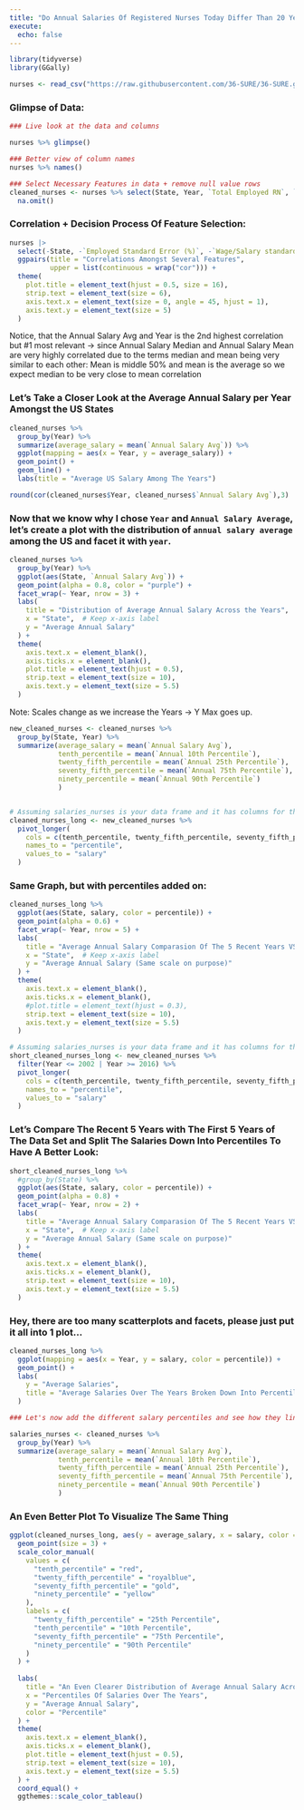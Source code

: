 ```yaml
---
title: "Do Annual Salaries Of Registered Nurses Today Differ Than 20 Years Ago?"
execute:
  echo: false
---
```


```r
library(tidyverse)
library(GGally)
```

```r
nurses <- read_csv("https://raw.githubusercontent.com/36-SURE/36-SURE.github.io/main/data/nurses.csv")
```

### Glimpse of Data:
```r
### Live look at the data and columns

nurses %>% glimpse()
```


```r
### Better view of column names
nurses %>% names()
```


```r
### Select Necessary Features in data + remove null value rows
cleaned_nurses <- nurses %>% select(State, Year, `Total Employed RN`, `Annual Salary Avg`, `Annual 10th Percentile`: `Annual 90th Percentile`) %>%
  na.omit()
```

### Correlation + Decision Process Of Feature Selection:

```r
nurses |> 
  select(-State, -`Employed Standard Error (%)`, -`Wage/Salary standard error (%)`, - `Hourly Wage Avg`, -`Hourly Wage Median`, -`Hourly 10th Percentile`: -`Yearly Total Employed (State)_Aggregate`, `Location Quotient`) %>%
  ggpairs(title = "Correlations Amongst Several Features", 
          upper = list(continuous = wrap("cor"))) +
  theme(
    plot.title = element_text(hjust = 0.5, size = 16),
    strip.text = element_text(size = 6),
    axis.text.x = element_text(size = 0, angle = 45, hjust = 1),
    axis.text.y = element_text(size = 5)
  )
```

Notice, that the Annual Salary Avg and Year is the 2nd highest correlation but #1 most relevant -\> since Annual Salary Median and Annual Salary Mean are very highly correlated due to the terms median and mean being very similar to each other: Mean is middle 50% and mean is the average so we expect median to be very close to mean correlation

### Let's Take a Closer Look at the Average Annual Salary per Year Amongst the US States

```r
cleaned_nurses %>%
  group_by(Year) %>%
  summarize(average_salary = mean(`Annual Salary Avg`)) %>%
  ggplot(mapping = aes(x = Year, y = average_salary)) +
  geom_point() +
  geom_line() +
  labs(title = "Average US Salary Among The Years")
```
```r

round(cor(cleaned_nurses$Year, cleaned_nurses$`Annual Salary Avg`),3)
```
### Now that we know why I chose `Year` and `Annual Salary Average`, let's create a plot with the distribution of `annual salary average` among the US and facet it with `year`.

```r
cleaned_nurses %>%
  group_by(Year) %>%
  ggplot(aes(State, `Annual Salary Avg`)) +
  geom_point(alpha = 0.8, color = "purple") +
  facet_wrap(~ Year, nrow = 3) +
  labs(
    title = "Distribution of Average Annual Salary Across the Years",
    x = "State",  # Keep x-axis label
    y = "Average Annual Salary"
  ) +
  theme(
    axis.text.x = element_blank(),
    axis.ticks.x = element_blank(),
    plot.title = element_text(hjust = 0.5),
    strip.text = element_text(size = 10),
    axis.text.y = element_text(size = 5.5)
  )

```

Note: Scales change as we increase the Years -\> Y Max goes up.

```r
new_cleaned_nurses <- cleaned_nurses %>%
  group_by(State, Year) %>%
  summarize(average_salary = mean(`Annual Salary Avg`), 
            tenth_percentile = mean(`Annual 10th Percentile`),
            twenty_fifth_percentile = mean(`Annual 25th Percentile`),
            seventy_fifth_percentile = mean(`Annual 75th Percentile`),
            ninety_percentile = mean(`Annual 90th Percentile`)
            )


# Assuming salaries_nurses is your data frame and it has columns for the different percentiles
cleaned_nurses_long <- new_cleaned_nurses %>%
  pivot_longer(
    cols = c(tenth_percentile, twenty_fifth_percentile, seventy_fifth_percentile, ninety_percentile),
    names_to = "percentile",
    values_to = "salary"
  )
```

### Same Graph, but with percentiles added on:

```r
cleaned_nurses_long %>%
  ggplot(aes(State, salary, color = percentile)) +
  geom_point(alpha = 0.6) +
  facet_wrap(~ Year, nrow = 5) +
  labs(
    title = "Average Annual Salary Comparasion Of The 5 Recent Years VS First 5 Years",
    x = "State",  # Keep x-axis label
    y = "Average Annual Salary (Same scale on purpose)"
  ) +
  theme(
    axis.text.x = element_blank(),
    axis.ticks.x = element_blank(),
    #plot.title = element_text(hjust = 0.3),
    strip.text = element_text(size = 10),
    axis.text.y = element_text(size = 5.5)
  )

```

```r

# Assuming salaries_nurses is your data frame and it has columns for the different percentiles
short_cleaned_nurses_long <- new_cleaned_nurses %>%
  filter(Year <= 2002 | Year >= 2016) %>%
  pivot_longer(
    cols = c(tenth_percentile, twenty_fifth_percentile, seventy_fifth_percentile, ninety_percentile),
    names_to = "percentile",
    values_to = "salary"
  )
```

### Let's Compare The Recent 5 Years with The First 5 Years of The Data Set and Split The Salaries Down Into Percentiles To Have A Better Look:

```r
short_cleaned_nurses_long %>%
  #group_by(State) %>%
  ggplot(aes(State, salary, color = percentile)) +
  geom_point(alpha = 0.8) +
  facet_wrap(~ Year, nrow = 2) +
  labs(
    title = "Average Annual Salary Comparasion Of The 5 Recent Years VS First 5 Years",
    x = "State",  # Keep x-axis label
    y = "Average Annual Salary (Same scale on purpose)"
  ) +
  theme(
    axis.text.x = element_blank(),
    axis.ticks.x = element_blank(),
    strip.text = element_text(size = 10),
    axis.text.y = element_text(size = 5.5)
  ) 

```

### Hey, there are too many scatterplots and facets, please just put it all into 1 plot...

```r
cleaned_nurses_long %>%
  ggplot(mapping = aes(x = Year, y = salary, color = percentile)) +
  geom_point() +
  labs(
    y = "Average Salaries",
    title = "Average Salaries Over The Years Broken Down Into Percentiles"
  ) 

```


```r
### Let's now add the different salary percentiles and see how they line up and are placed amongst the data

salaries_nurses <- cleaned_nurses %>%
  group_by(Year) %>%
  summarize(average_salary = mean(`Annual Salary Avg`), 
            tenth_percentile = mean(`Annual 10th Percentile`),
            twenty_fifth_percentile = mean(`Annual 25th Percentile`),
            seventy_fifth_percentile = mean(`Annual 75th Percentile`),
            ninety_percentile = mean(`Annual 90th Percentile`)
            )
```

### An Even Better Plot To Visualize The Same Thing

```r

ggplot(cleaned_nurses_long, aes(y = average_salary, x = salary, color = percentile)) +
  geom_point(size = 3) +
  scale_color_manual(
    values = c(
      "tenth_percentile" = "red",
      "twenty_fifth_percentile" = "royalblue",
      "seventy_fifth_percentile" = "gold",
      "ninety_percentile" = "yellow"
    ),
    labels = c(
      "twenty_fifth_percentile" = "25th Percentile",
      "tenth_percentile" = "10th Percentile",
      "seventy_fifth_percentile" = "75th Percentile",
      "ninety_percentile" = "90th Percentile"
    )
  ) +
 
  labs(
    title = "An Even Clearer Distribution of Average Annual Salary Across the Years",
    x = "Percentiles Of Salaries Over The Years",
    y = "Average Annual Salary",
    color = "Percentile"
  ) +
  theme(
    axis.text.x = element_blank(),
    axis.ticks.x = element_blank(),
    plot.title = element_text(hjust = 0.5),
    strip.text = element_text(size = 10),
    axis.text.y = element_text(size = 5.5)
  ) +
  coord_equal() +
  ggthemes::scale_color_tableau()
  


```






